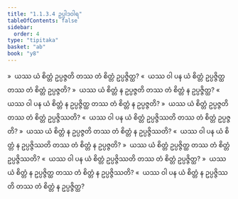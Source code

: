 ```yaml
---
title: "1.1.3.4 ဥပ္ပါဒဝါရ"
tableOfContents: false
sidebar:
  order: 4
type: "tipitaka"
basket: "ab"
book: "y8"
---
```



<DynamicBreadcrumb />

<Division number="44" book="y8" e="ch" v="34" p="297">

<Paragraph number="182" book="y8">
»  ယဿ ယံ စိတ္တံ ဥပ္ပဇ္ဇတိ တဿ တံ စိတ္တံ ဥပ္ပဇ္ဇိတ္ထ?
</Paragraph>

<Paragraph number="183" book="y8">
«  ယဿ ဝါ ပန ယံ စိတ္တံ ဥပ္ပဇ္ဇိတ္ထ တဿ တံ စိတ္တံ ဥပ္ပဇ္ဇတိ?
</Paragraph>

<Paragraph number="184" book="y8">
»  ယဿ ယံ စိတ္တံ န ဥပ္ပဇ္ဇတိ တဿ တံ စိတ္တံ န ဥပ္ပဇ္ဇိတ္ထ?
</Paragraph>

<Paragraph number="185" book="y8">
«  ယဿ ဝါ ပန ယံ စိတ္တံ န ဥပ္ပဇ္ဇိတ္ထ တဿ တံ စိတ္တံ န ဥပ္ပဇ္ဇတိ?
</Paragraph>

</Division>
<Division number="45" book="y8" e="ch" v="34" p="297">

<Paragraph number="186" book="y8">
»  ယဿ ယံ စိတ္တံ ဥပ္ပဇ္ဇတိ တဿ တံ စိတ္တံ ဥပ္ပဇ္ဇိဿတိ?
</Paragraph>

<Paragraph number="187" book="y8">
«  ယဿ ဝါ ပန ယံ စိတ္တံ ဥပ္ပဇ္ဇိဿတိ တဿ တံ စိတ္တံ ဥပ္ပဇ္ဇတိ?
</Paragraph>

<Paragraph number="188" book="y8">
»  ယဿ ယံ စိတ္တံ န ဥပ္ပဇ္ဇတိ တဿ တံ စိတ္တံ န ဥပ္ပဇ္ဇိဿတိ?
</Paragraph>

<Paragraph number="189" book="y8">
«  ယဿ ဝါ ပန ယံ စိတ္တံ န ဥပ္ပဇ္ဇိဿတိ တဿ တံ စိတ္တံ န ဥပ္ပဇ္ဇတိ?
</Paragraph>

</Division>
<Division number="46" book="y8" e="ch" v="34" p="297">

<Paragraph number="190" book="y8">
»  ယဿ ယံ စိတ္တံ ဥပ္ပဇ္ဇိတ္ထ တဿ တံ စိတ္တံ ဥပ္ပဇ္ဇိဿတိ?
</Paragraph>

<Paragraph number="191" book="y8">
«  ယဿ ဝါ ပန ယံ စိတ္တံ ဥပ္ပဇ္ဇိဿတိ တဿ တံ စိတ္တံ ဥပ္ပဇ္ဇိတ္ထ?
</Paragraph>

<Paragraph number="192" book="y8">
»  ယဿ ယံ စိတ္တံ န ဥပ္ပဇ္ဇိတ္ထ တဿ တံ စိတ္တံ န ဥပ္ပဇ္ဇိဿတိ?
</Paragraph>

<Paragraph number="193" book="y8">
«  ယဿ ဝါ ပန ယံ စိတ္တံ န ဥပ္ပဇ္ဇိဿတိ တဿ တံ စိတ္တံ န ဥပ္ပဇ္ဇိတ္ထ?
</Paragraph>
</Division>